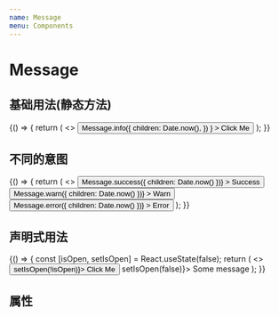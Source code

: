 ```yaml
---
name: Message
menu: Components
---
```



# Message

## 基础用法(静态方法)

<Playground>
  {() => {
    return (
      <>
        <Button
          variant="primary"
          onClick={() =>
            Message.info({
              children: Date.now(),
            })
          }
        >
          Click Me
        </Button>
      </>
    );
  }}
</Playground>

## 不同的意图

<Playground>
  {() => {
    return (
      <>
        <Button
          intent="success"
          onClick={() => Message.success({ children: Date.now() })}
        >
          Success
        </Button>
        <Button
          intent="warning"
          onClick={() => Message.warn({ children: Date.now() })}
        >
          Warn
        </Button>
        <Button
          intent="danger"
          onClick={() => Message.error({ children: Date.now() })}
        >
          Error
        </Button>
      </>
    );
  }}
</Playground>

## 声明式用法

<Playground>
  {() => {
    const [isOpen, setIsOpen] = React.useState(false);
    return (
      <>
        <Button variant="primary" onClick={() => setIsOpen(!isOpen)}>
          Click Me
        </Button>
        <Message isOpen={isOpen} onClose={() => setIsOpen(false)}>
          Some message
        </Message>
      </>
    );
  }}
</Playground>

## 属性

<Props of={Message} />
